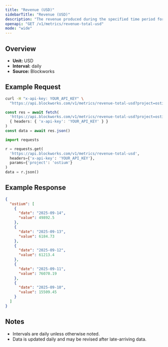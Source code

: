 ```yaml
---
title: "Revenue (USD)"
sidebarTitle: "Revenue (USD)"
description: "The revenue produced during the specified time period for given project."
openapi: "GET /v1/metrics/revenue-total-usd"
mode: "wide"
---
```


## Overview

- **Unit:** USD
- **Interval:** daily
- **Source:** Blockworks

## Example Request

<CodeGroup>

```bash cURL
curl -H "x-api-key: YOUR_API_KEY" \
  "https://api.blockworks.com/v1/metrics/revenue-total-usd?project=ostium"
```

```typescript TypeScript
const res = await fetch(
  'https://api.blockworks.com/v1/metrics/revenue-total-usd?project=ostium',
  { headers: { 'x-api-key': 'YOUR_API_KEY' } }
)
const data = await res.json()
```

```python Python
import requests

r = requests.get(
  'https://api.blockworks.com/v1/metrics/revenue-total-usd',
  headers={'x-api-key': 'YOUR_API_KEY'},
  params={'project': 'ostium'}
)
data = r.json()
```

</CodeGroup>

## Example Response

```json
{
  "ostium": [
    {
      "date": "2025-09-14",
      "value": 49892.5
    },
    {
      "date": "2025-09-13",
      "value": 6184.73
    },
    {
      "date": "2025-09-12",
      "value": 61213.4
    },
    {
      "date": "2025-09-11",
      "value": 76070.19
    },
    {
      "date": "2025-09-10",
      "value": 15509.45
    }
  ]
}
```

## Notes
- Intervals are daily unless otherwise noted.
- Data is updated daily and may be revised after late-arriving data.